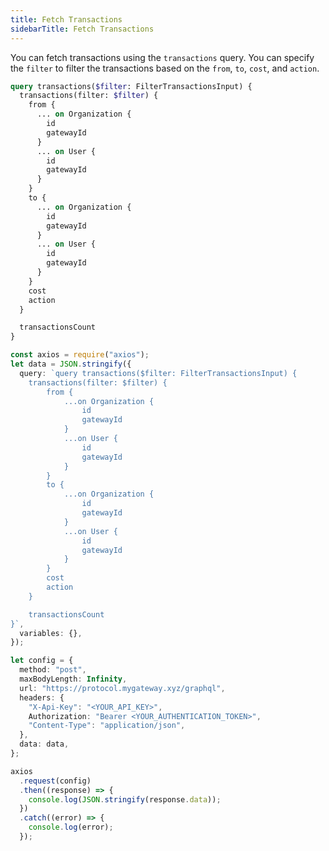 ```yaml
---
title: Fetch Transactions
sidebarTitle: Fetch Transactions
---
```


You can fetch transactions using the `transactions` query. You can specify the `filter` to filter the transactions based on the `from`, `to`, `cost`, and `action`.

```graphql
query transactions($filter: FilterTransactionsInput) {
  transactions(filter: $filter) {
    from {
      ... on Organization {
        id
        gatewayId
      }
      ... on User {
        id
        gatewayId
      }
    }
    to {
      ... on Organization {
        id
        gatewayId
      }
      ... on User {
        id
        gatewayId
      }
    }
    cost
    action
  }

  transactionsCount
}
```

<RequestExample>

```ts Node.js
const axios = require("axios");
let data = JSON.stringify({
  query: `query transactions($filter: FilterTransactionsInput) {
    transactions(filter: $filter) {
        from {
            ...on Organization {
                id
                gatewayId
            }
            ...on User {
                id
                gatewayId
            }
        }
        to {
            ...on Organization {
                id
                gatewayId
            }
            ...on User {
                id
                gatewayId
            }
        }
        cost
        action
    }

    transactionsCount
}`,
  variables: {},
});

let config = {
  method: "post",
  maxBodyLength: Infinity,
  url: "https://protocol.mygateway.xyz/graphql",
  headers: {
    "X-Api-Key": "<YOUR_API_KEY>",
    Authorization: "Bearer <YOUR_AUTHENTICATION_TOKEN>",
    "Content-Type": "application/json",
  },
  data: data,
};

axios
  .request(config)
  .then((response) => {
    console.log(JSON.stringify(response.data));
  })
  .catch((error) => {
    console.log(error);
  });
```

</RequestExample>
